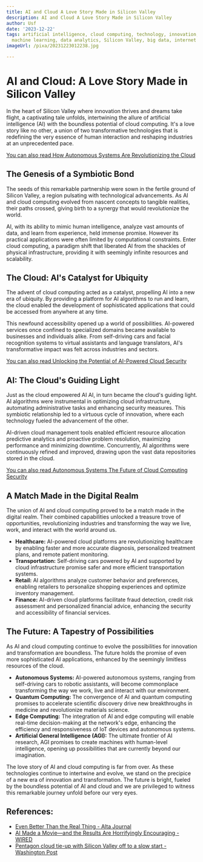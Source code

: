 ```yaml
---
title: AI and Cloud A Love Story Made in Silicon Valley
description: AI and Cloud A Love Story Made in Silicon Valley
author: Usf
date: '2023-12-22'
tags: artificial intelligence, cloud computing, technology, innovation, digital transformation,
  machine learning, data analytics, Silicon Valley, big data, internet of things
imageUrl: /pixa/20231223012238.jpg

---
```

# AI  and Cloud: A  Love Story Made in Silicon Valley

In the heart of Silicon Valley where  innovation thrives and dreams take  flight, a captivating tale unfolds, intertwining the allure of artificial intelligence (AI) with the boundless potential of cloud computing. It's a love  story like no other,  a union of two transformative technologies that is redefining the very essence of human interaction and reshaping industries at  an unprecedented pace.

[You can also read How Autonomous Systems Are Revolutionizing the Cloud](How%20Autonomous%20Systems%20Are%20Revolutionizing%20the%20Cloud)


## The Genesis of a Symbiotic  Bond

The seeds of this  remarkable partnership were sown in the fertile ground of Silicon Valley, a  region pulsating with technological advancements. As AI and  cloud computing evolved from nascent concepts to tangible  realities,  their  paths crossed, giving birth to a synergy  that would revolutionize the world.

AI, with its ability to mimic human intelligence, analyze vast amounts of data, and learn from experience, held immense promise. However its practical  applications were often limited by computational constraints. Enter cloud computing, a paradigm shift that liberated AI  from the shackles  of physical infrastructure,  providing it with seemingly infinite resources and  scalability.

## The Cloud: AI's Catalyst for Ubiquity

The advent of cloud computing acted as a catalyst, propelling AI into a new era of ubiquity. By providing  a platform for AI algorithms to run and learn, the cloud enabled the development of sophisticated applications that  could be accessed  from anywhere at any time.

This newfound accessibility  opened up a world of  possibilities. AI-powered  services once confined to specialized domains became available to businesses and individuals alike.  From self-driving  cars and facial recognition systems to  virtual assistants and language translators, AI's transformative impact was felt across industries and sectors.

[You can also  read Unlocking the Potential of AI-Powered Cloud Security](Unlocking%20the%20Potential%20of%20AI-Powered%20Cloud%20Security)


## AI: The Cloud's Guiding Light

Just as  the cloud empowered AI AI, in turn became the  cloud's guiding light. AI algorithms were instrumental in optimizing cloud infrastructure, automating administrative tasks and enhancing security measures. This symbiotic relationship led to a virtuous cycle of innovation, where each technology fueled the advancement of the  other.

AI-driven cloud management tools enabled efficient resource allocation predictive  analytics and proactive problem resolution, maximizing performance and minimizing downtime. Concurrently, AI algorithms were  continuously refined and improved, drawing upon the vast  data repositories stored in the cloud.

[You can also read Autonomous Systems The  Future of Cloud Computing  Security](Autonomous%20Systems%20The%20Future%20of%20Cloud%20Computing%20Security)


## A Match Made in the Digital  Realm

The union of AI and cloud computing proved to be a match made  in the digital realm. Their combined  capabilities unlocked a treasure trove of opportunities, revolutionizing industries and transforming the way we  live, work, and interact with the world around us.

* **Healthcare:** AI-powered cloud platforms are revolutionizing healthcare by enabling faster and more accurate diagnosis, personalized treatment plans, and remote patient monitoring.
* **Transportation:** Self-driving cars  powered by AI and supported by cloud infrastructure promise safer and more efficient transportation systems.
* **Retail:** AI algorithms analyze customer  behavior and  preferences, enabling retailers to personalize shopping experiences and optimize inventory management.
* **Finance:** AI-driven cloud platforms facilitate fraud detection, credit risk assessment and personalized financial  advice, enhancing the security and accessibility  of financial services.

## The Future:  A Tapestry of Possibilities

As AI and cloud computing continue to evolve the possibilities for innovation and transformation are boundless. The future holds the promise of even more sophisticated AI applications, enhanced by the seemingly  limitless resources of the cloud.

* **Autonomous Systems:** AI-powered autonomous systems, ranging  from self-driving cars to robotic assistants, will become commonplace transforming  the  way we work, live and interact with our environment.
*  **Quantum Computing:**  The convergence of  AI and quantum computing promises to accelerate  scientific discovery  drive new breakthroughs in  medicine and revolutionize materials science.
* **Edge Computing:** The integration of  AI and  edge computing will enable real-time decision-making at the  network's edge, enhancing the efficiency and  responsiveness  of IoT devices  and autonomous systems.
* **Artificial  General Intelligence (AGI):** The ultimate frontier of AI research, AGI promises to create machines with human-level intelligence, opening up possibilities that are currently beyond our imagination.

The love story of AI and cloud computing is far from over. As these  technologies continue to  intertwine and evolve, we stand  on the precipice of a new era of innovation and transformation. The future is bright, fueled by the boundless  potential of AI and cloud  and we are privileged to witness this  remarkable journey unfold before our very eyes.

## References:
- [Even Better Than the Real Thing - Alta Journal](https://www.altaonline.com/books/photography/a45627948/amy-kurzweil-artificial-a-love-story-book-review-david-l-ulin/)
- [AI Made a Movie—and the Results Are Horrifyingly Encouraging - WIRED](https://www.wired.com/story/ai-filmmaker-zone-out/)
- [Pentagon cloud tie-up with Silicon Valley off to a slow start - Washington Post](https://www.washingtonpost.com/technology/2023/12/21/pentagon-cloud-computing-contracts/)
